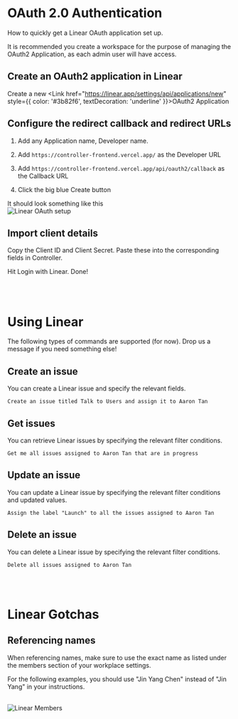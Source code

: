 
# OAuth 2.0 Authentication
How to quickly get a Linear OAuth application set up.

It is recommended you create a workspace for the purpose of managing the OAuth2 Application, as each admin user will have access.

## Create an OAuth2 application in Linear
Create a new <Link href="https://linear.app/settings/api/applications/new" style={{ color: '#3b82f6', textDecoration: 'underline' }}>OAuth2 Application</Link>

## Configure the redirect callback and redirect URLs

1. Add any Application name, Developer name.

2. Add ```https://controller-frontend.vercel.app/``` as the Developer URL

3. Add ```https://controller-frontend.vercel.app/api/oauth2/callback``` as the Callback URL

4. Click the big blue Create button

It should look something like this
<br/>
<Image src="/linear/oauth2.png" alt="Linear OAuth setup" width={800} height={400} />

## Import client details 

Copy the Client ID and Client Secret. Paste these into the corresponding fields in Controller.

Hit Login with Linear. Done!

<br/> <br/>

# Using Linear

The following types of commands are supported (for now). Drop us a message if you need something else!

## Create an issue

You can create a Linear issue and specify the relevant fields. 
```
Create an issue titled Talk to Users and assign it to Aaron Tan
```

## Get issues

You can retrieve Linear issues by specifying the relevant filter conditions.
```
Get me all issues assigned to Aaron Tan that are in progress
```

## Update an issue

You can update a Linear issue by specifying the relevant filter conditions and updated values.
```
Assign the label "Launch" to all the issues assigned to Aaron Tan
```

## Delete an issue

You can delete a Linear issue by specifying the relevant filter conditions.
```
Delete all issues assigned to Aaron Tan
```

<br/> <br/>

# Linear Gotchas

## Referencing names

<Callout type="info" emoji="ℹ️">
When referencing names, make sure to use the exact name as listed under the members section of your workplace settings.

For the following examples, you should use "Jin Yang Chen" instead of "Jin Yang" in your instructions. 
</Callout>

<br/>
<Image src="/linear/members.png" alt="Linear Members" width={400} height={400} style={{ display: 'block', margin: '0 auto' }} />

